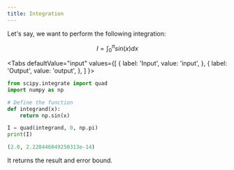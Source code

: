 ```yaml
---
title: Integration
---
```


Let's say, we want to perform the following integration:

$$I = \int_{0}^{\pi} sin(x) dx$$

<Tabs
  defaultValue="input"
  values={[
    { label: 'Input', value: 'input', },
    { label: 'Output', value: 'output', },
  ]
}>

<TabItem value="input">

```python
from scipy.integrate import quad
import numpy as np

# Define the function
def integrand(x):
    return np.sin(x)

I = quad(integrand, 0, np.pi)
print(I)
```

</TabItem>

<TabItem value="output">

```python
(2.0, 2.220446049250313e-14)
```

</TabItem>
</Tabs>

It returns the result and error bound.
